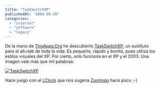 ```yaml
---
title: "TaskSwitchXP"
publishedAt: "2004-09-26"
categories: 
  - "internet"
  - "software"
  - "legacy"
---
```


De la mano de [TinyApps.Org](http://www.tinyapps.org) he descubierto [TaskSwitchXP](http://taskswitchxp.sourceforge.net/), un sustituto para el alt+tab de toda la vida: Es pequeño, rápido y bonito, pues utiliza los estilos visuales del XP. Por cierto, solo funciona en el XP y el 2003. Una imagen vale más que mil palabras:

[![TaskSwitchXP](http://rick.jinlabs.com/i/tsxp-t.jpg)](http://rick.jinlabs.com/i/tsxp.jpg)

Hace juego con el [LClock](http://zootropo.f2o.org/archivos/2004/09/04/lclock-porque-todas-las-chicas-quieren-estar-guapas/) que nos sugeria [Zootropo](http://zootropo.f2o.org/) hace poco ;-)
